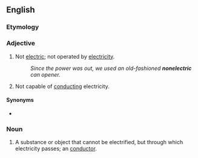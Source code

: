 ==English==

===Etymology===
{{prefix|en|non|electric}}

===Adjective===
{{en-adj|-}}

# Not [[electric]]; not operated by [[electricity]].
#: ''Since the power was out, we used an old-fashioned '''nonelectric''' can opener.''
# Not capable of [[conduct]]ing electricity.

====Synonyms====
* {{l|en|nonelectrical}}

===Noun===
{{en-noun}}

# {{lb|en|archaic}} A substance or object that cannot be electrified, but through which electricity passes; an [[conductor]].
#: {{antonym|en|electric}}